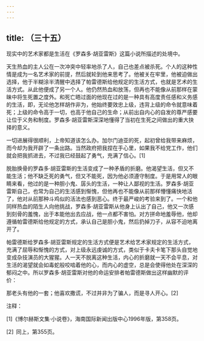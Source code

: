 ```yaml
---
---
---
```

title: （三十五）
---




现实中的艺术家都是生活在《罗森多·胡亚雷斯》这篇小说所描述的处境中。

天生热血的主人公在一次冲突中轻率地杀了人，自己也差点被杀死。个人的这种性情是成为一名艺术家的前提，然后就轮到他来思考了。他被关在牢里，他被迫做出选择，他于半糊涂半清醒中选择了帕雷德斯给他规定的生活方式，也就是艺术的生活方式。从此他便成了另一个人。他仍然热血和放荡，但再也不能像从前那样在蒙昧中将生死置之度外。和死亡晤过面的他现在过的是一种具有高度责任感和义务感的生活，即，无论他怎样胡作非为，他始终要效忠上级，违背上级的命令就意味着死；上级的命令高于一切，也高于他自己的生命；从前出自内心的自发的尊严感要让位于义务和制度。罗森多·胡亚雷斯深深地懂得了当初在生死之间做出的重大抉择的意义。

一切进展得很顺利，上帝知道该怎么办。加尔门迪亚的死，起初曾给我带来麻烦，而今却为我开辟了一条出路。当然政府把我捏在手心里，如果我不给党工作，他们就会把我抓进去，不过我已经鼓起了勇气，充满了信心。[1]

脱胎换骨的罗森多·胡亚雷斯的生活变成了一种矛盾的折磨。他渴望生活，但又不能生活；他不缺乏死的勇气，但又不能死，因为他必须遵守制度。于是用常人的眼睛来看，他过的是一种胆小鬼、孱头的生活，一种让人鄙视的生活。罗森多·胡亚雷斯自己，也常为自己的生活感到惭愧，但他再也不能像从前那样懵懂痛快地活了，他对从前那种斗鸡似的活法也感到恶心。终于最严峻的考验来到了。一个和他同样热血的陌生人向他挑战，罗森多·胡亚雷斯从他身上认出了自己，他又一次感到刻骨的羞愧，出于本能他出去应战，他一点都不害怕。对方拼命地羞辱他，他却遵循帕雷德斯给他规定的方式，承认自己是胆小鬼，然后扔掉刀子，从容不迫地离开了。

帕雷德斯给罗森多·胡亚雷斯规定的生活方式便是艺术给艺术家规定的生活方式，充满了屈辱和惭愧的方式，对上级永远虔诚的方式，类似于卡夫卡笔下那头自觉地变成杂技演员的大猩猩。人一天不脱离这种生活，内心的折磨就一天不会平息，对生活的渴望就会如毒蛇般咬啮着他的心，而内心的虚空，总是会使得他处在深深的郁闷之中。所以罗森多·胡亚雷斯对他的命运安排者帕雷德斯做出这样幽默的评价：

那老头有他的一套；他喜欢撒谎，不过并非为了骗人，而是寻人开心。[2]

注释：

[1]《博尔赫斯文集·小说卷》，海南国际新闻出版中心1996年版，第358页。

[2] 同上，第355页。